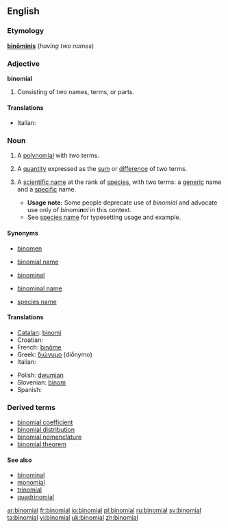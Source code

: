 {{wikipedia|Binominal nomenclature}}
==English==

===Etymology===
{{L.}} '''[[binominis|binōminis]]''' (''having two names'')

===Adjective===
'''binomial'''

# Consisting of two names, terms,  or parts.

====Translations====
{{top}}
* Italian: {{t+|it|binomiale|m}}
{{mid}}
{{bottom}}

===Noun===
{{en-noun}}

# {{algebra}} A [[polynomial]] with two terms.
# {{algebra}} A [[quantity]] expressed as the [[sum]] or [[difference]] of two terms.
# {{context|biology|taxonomy}} A [[scientific name]] at the rank of [[species]], with two terms: a [[generic]] name and a [[specific]] name.
#*'''Usage note:''' Some people deprecate use of ''binomial'' and advocate use only of ''binomi'''n'''al'' in this context.
#*See [[species name]] for typesetting usage and example.

====Synonyms====
*{{context|biology|taxonomy}} [[binomen]]
*{{context|biology|taxonomy}} [[binomial name]]
*{{context|biology|taxonomy}} [[binominal]]
*{{context|biology|taxonomy}} [[binominal name]]
*{{context|biology|taxonomy}} [[species name]]

====Translations====
{{top}}
* [[Catalan]]: [[binomi]] {{m}}
* Croatian: {{t-|hr|binom|m}}
* French: [[binôme]] {{m}}
* Greek: [[διώνυμο]] (diṓnymo) {{m}}
* Italian: {{t+|it|binomio|m}}
{{mid}}
* Polish: [[dwumian]] {{m}}
* Slovenian: [[binom]] {{m}}
* Spanish: {{t+|es|binomio|m}}
{{bottom}}

===Derived terms===
*[[binomial coefficient]]
*[[binomial distribution]]
*[[binomial nomenclature]]
*[[binomial theorem]]

====See also====
{{rfc-level|See also at L4+ not in L3 POS section}}
*[[binominal]]
*[[monomial]]
*[[trinomial]]
*[[quadrinomial]]

[[ar:binomial]]
[[fr:binomial]]
[[io:binomial]]
[[pl:binomial]]
[[ru:binomial]]
[[sv:binomial]]
[[ta:binomial]]
[[vi:binomial]]
[[uk:binomial]]
[[zh:binomial]]